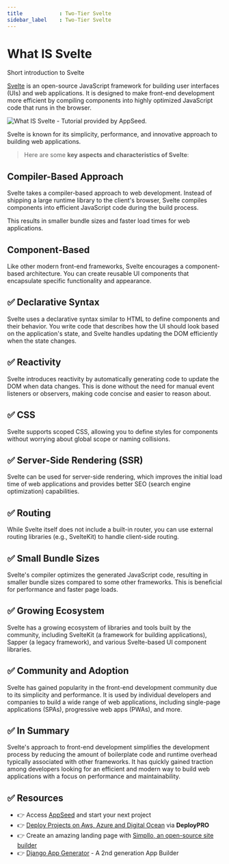 ```yaml
---
title            : Two-Tier Svelte
sidebar_label    : Two-Tier Svelte
---
```


# What IS Svelte

<SubHeading> Short introduction to Svelte</SubHeading>

[Svelte](https://svelte.dev/) is an open-source JavaScript framework for building user interfaces (UIs) and web applications. 
It is designed to make front-end development more efficient by compiling components into highly optimized JavaScript code that runs in the browser. 

![What IS Svelte - Tutorial provided by AppSeed.](https://github-production-user-asset-6210df.s3.amazonaws.com/51070104/269228958-d1fbb1a5-d725-4d0b-9aed-2dcda115f7ee.jpg)

Svelte is known for its simplicity, performance, and innovative approach to building web applications.

> Here are some **key aspects and characteristics of Svelte**:

## **Compiler-Based Approach** 

Svelte takes a compiler-based approach to web development. 
Instead of shipping a large runtime library to the client's browser, Svelte compiles components into efficient JavaScript code during the build process. 

This results in smaller bundle sizes and faster load times for web applications.

## **Component-Based** 

Like other modern front-end frameworks, Svelte encourages a component-based architecture. You can create reusable UI components that encapsulate specific functionality and appearance.

## ✅ **Declarative Syntax** 

Svelte uses a declarative syntax similar to HTML to define components and their behavior. 
You write code that describes how the UI should look based on the application's state, and Svelte handles updating the DOM efficiently when the state changes.

## ✅ **Reactivity** 

Svelte introduces reactivity by automatically generating code to update the DOM when data changes. 
This is done without the need for manual event listeners or observers, making code concise and easier to reason about.

## ✅ **CSS** 

Svelte supports scoped CSS, allowing you to define styles for components without worrying about global scope or naming collisions.

## ✅ **Server-Side Rendering (SSR)** 

Svelte can be used for server-side rendering, which improves the initial load time of web applications and provides better SEO (search engine optimization) capabilities.

## ✅ **Routing** 

While Svelte itself does not include a built-in router, you can use external routing libraries (e.g., SvelteKit) to handle client-side routing.

## ✅ **Small Bundle Sizes** 

Svelte's compiler optimizes the generated JavaScript code, resulting in smaller bundle sizes compared to some other frameworks. This is beneficial for performance and faster page loads.

## ✅ **Growing Ecosystem** 

Svelte has a growing ecosystem of libraries and tools built by the community, including SvelteKit (a framework for building applications), Sapper (a legacy framework), and various Svelte-based UI component libraries.

## ✅ **Community and Adoption** 

Svelte has gained popularity in the front-end development community due to its simplicity and performance. 
It is used by individual developers and companies to build a wide range of web applications, including single-page applications (SPAs), progressive web apps (PWAs), and more.

## ✅ In Summary

Svelte's approach to front-end development simplifies the development process by reducing the amount of boilerplate code and runtime overhead typically associated with other frameworks. 
It has quickly gained traction among developers looking for an efficient and modern way to build web applications with a focus on performance and maintainability.

## ✅ Resources 

- 👉 Access [AppSeed](https://appseed.us/) and start your next project
- 👉 [Deploy Projects on Aws, Azure and Digital Ocean](https://www.docs.deploypro.dev/) via **DeployPRO**
- 👉 Create an amazing landing page with [Simpllo, an open-source site builder](https://www.simpllo.com/)
- 👉 [Django App Generator](https://app-generator.dev/django/) - A 2nd generation App Builder
